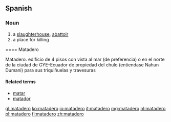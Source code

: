 ==Spanish==

===Noun===
{{es-noun|m}}

# a [[slaughterhouse]], [[abattoir]]
# a place for killing

==== Matadero 

Matadero. edificio de 4 pisos con vista al mar (de preferencia) o en el norte de la ciudad de GYE-Ecuador de propiedad del chulo (entiendase Nahun Dumani) para sus triquiñuelas y travesuras

====Related terms====
* [[matar]]
* [[matador]]

[[gl:matadero]]
[[ko:matadero]]
[[io:matadero]]
[[it:matadero]]
[[mg:matadero]]
[[nl:matadero]]
[[pl:matadero]]
[[fi:matadero]]
[[zh:matadero]]